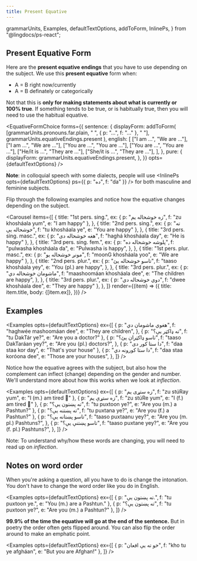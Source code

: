 ```yaml
---
title: Present Equative
---
```


  grammarUnits,
  Examples,
  defaultTextOptions,
  addToForm,
  InlinePs,
} from "@lingdocs/ps-react";

<VideoPlayer src="https://www.youtube.com/watch?v=SFqaFbUrLsw" />

## Present Equative Form

Here are the **present equative endings** that you have to use depending on the subject. We use this **present equative** form when:

- A = B right now/currently
- A = B definately or categorically

Not that this is **only for making statements about what is currently or 100% true**. If something tends to be true, or is habitually true, then you will need to use the <Link to="/equatives/habitual-equative">habitual equative</Link>.

<EquativeFormChoice
  forms={{
    sentence: {
      displayForm: addToForm(
        [grammarUnits.pronouns.far.plain, " ", { p: "...", f: "..." }, " "],
        grammarUnits.equativeEndings.present
      ),
      english: [
        ["I am ...", "We are ..."],
        ["I am ...", "We are ..."],
        ["You are ...", "You are ..."],
        ["You are ...", "You are ..."],
        ["He/it is ...", "They are ..."],
        ["She/it is ...", "They are ..."],
      ],
    },
    pure: {
      displayForm: grammarUnits.equativeEndings.present,
    },
  }}
  opts={defaultTextOptions}
/>

**Note**: in colloquial speech with some dialects, people will use <InlinePs opts={defaultTextOptions} ps={{ p: "ده", f: "da" }} /> for both masculine and feminine subjects.

Flip through the following examples and notice how the equative changes depending on the subject.

<Carousel
  items={[
    {
      title: "1st pers. sing.",
      ex: { p: "زه خوشحاله یم", f: "zu khosháala yum", e: "I am happy" },
    },
    {
      title: "2nd pers. sing.",
      ex: { p: "ته خوشحاله یې", f: "tu khosháala ye", e: "You are happy" },
    },
    {
      title: "3rd pers. sing. masc.",
      ex: { p: "هغه خوشحاله دی", f: "haghá khosháala day", e: "He is happy" },
    },
    {
      title: "3rd pers. sing. fem.",
      ex: {
        p: "پلوشه خوشحاله ده",
        f: "pulwasha khosháala da",
        e: "Pulwasha is happy",
      },
    },
    {
      title: "1st pers. plur. masc.",
      ex: { p: "مونږ خوشحاله یو", f: "moonG khosháala yoo", e: "We are happy" },
    },
    {
      title: "2nd pers. plur.",
      ex: {
        p: "تاسو خوشحاله یئ",
        f: "taaso khosháala yey",
        e: "You (pl.) are happy",
      },
    },
    {
      title: "3rd pers. plur.",
      ex: {
        p: "ماشومان خوشحاله دي",
        f: "maashoomáan khosháala dee",
        e: "The children are happy",
      },
    },
    {
      title: "3rd pers. plur.",
      ex: { p: "دوي خوشحاله دي", f: "dwee khosháala dee", e: "They are happy" },
    },
  ]}
  render={(item) => ({
    title: item.title,
    body: <Examples opts={defaultTextOptions}>{[item.ex]}</Examples>,
  })}
/>

## Examples

<Examples
  opts={defaultTextOptions}
  ex={[
    {
      p: "هغوي ماشومان دي",
      f: "haghwée mashoomáan dee",
      e: "They are children",
    },
    { p: "ته ډاکټر یې؟", f: "tu DakTár ye?", e: "Are you a doctor?" },
    {
      p: "تاسو ډاکټران یئ؟",
      f: "taaso DakTaráan yey?",
      e: "Are you (pl.) doctors?",
    },
    { p: "دا ستا کور دی", f: "daa staa kor day", e: "That's your house" },
    {
      p: "دا ستا کورونه دي",
      f: "daa staa koróona dee",
      e: "Those are your houses",
    },
  ]}
/>

Notice how the equative agrees with the subject, but also how the complement can inflect (change) depending on the gender and number. We'll understand more about how this works when we look at _inflection_.

<Examples
  opts={defaultTextOptions}
  ex={[
    { p: "زه ستړی یم", f: "zu stúRay yum", e: "I (m.) am tired 👨" },
    { p: "زه ستړې یم", f: "zu stúRe yum", e: "I (f.) am tired 👩" },
    { p: "ته پښتون یې؟", f: "tu puxtoon ye?", e: "Are you (m.) a Pashtun?" },
    { p: "ته پښتنه یې؟", f: "tu puxtana ye?", e: "Are you (f.) a Pashtun?" },
    {
      p: "تاسو پښتانه یې؟",
      f: "taaso puxtaanu yey?",
      e: "Are you (m. pl.) Pashtuns?",
    },
    {
      p: "تاسو پښتنې یې؟",
      f: "taaso puxtane yey?",
      e: "Are you (f. pl.) Pashtuns?",
    },
  ]}
/>

Note: To understand why/how these words are changing, you will need to read up on _inflection_.

## Notes on word order

When you're asking a question, all you have to do is change the intonation. You don't have to change the word order like you do in English.

<Examples
  opts={defaultTextOptions}
  ex={[
    { p: "ته پښتون یې.", f: "tu puxtoon ye.", e: "You (m.) are a Pashtun." },
    { p: "ته پښتون یې؟", f: "tu puxtoon ye?", e: "Are you (m.) a Pashtun?" },
  ]}
/>

**99.9% of the time the equative will go at the end of the sentence.** But in poetry the order often gets flipped around. You can also flip the order around to make an emphatic point.

<Examples
  opts={defaultTextOptions}
  ex={[
    { p: "خو ته یې افعان", f: "kho tu ye afgháan", e: "But you are Afghan!" },
  ]}
/>

<GameDisplay record={equativeGamePresent} />
